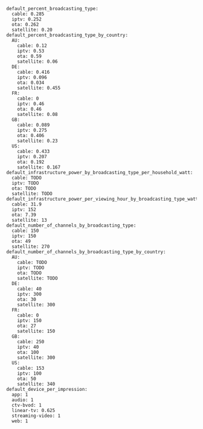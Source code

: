 ```
default_percent_broadcasting_type:
  cable: 0.285
  iptv: 0.252
  ota: 0.262
  satellite: 0.20
default_percent_broadcasting_type_by_country:
  AU:
    cable: 0.12
    iptv: 0.53
    ota: 0.59
    satellite: 0.06
  DE:
    cable: 0.416
    iptv: 0.096
    ota: 0.034
    satellite: 0.455
  FR:
    cable: 0
    iptv: 0.46
    ota: 0.46
    satellite: 0.08
  GB:
    cable: 0.089
    iptv: 0.275
    ota: 0.406
    satellite: 0.23
  US:
    cable: 0.433
    iptv: 0.207
    ota: 0.192
    satellite: 0.167
default_infrastructure_power_by_broadcasting_type_per_household_watt:
  cable: TODO
  iptv: TODO
  ota: TODO
  satellite: TODO
default_infrastructure_power_per_viewing_hour_by_broadcasting_type_watt:
  cable: 31.9
  iptv: 152
  ota: 7.39
  satellite: 13
default_number_of_channels_by_broadcasting_type:
  cable: 150
  iptv: 150
  ota: 49
  satellite: 270
default_number_of_channels_by_broadcasting_type_by_country:
  AU:
    cable: TODO
    iptv: TODO
    ota: TODO
    satellite: TODO
  DE:
    cable: 40
    iptv: 300
    ota: 30
    satellite: 300
  FR:
    cable: 0
    iptv: 150
    ota: 27
    satellite: 150
  GB:
    cable: 250
    iptv: 40
    ota: 100
    satellite: 300
  US:
    cable: 153
    iptv: 100
    ota: 50
    satellite: 340
default_device_per_impression:
  app: 1
  audio: 1
  ctv-bvod: 1
  linear-tv: 0.625
  streaming-video: 1
  web: 1
```